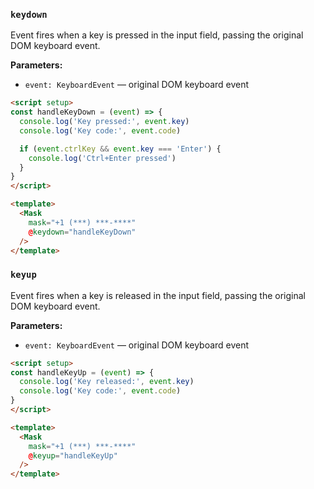 ### `keydown`

Event fires when a key is pressed in the input field, passing the original DOM keyboard event.

**Parameters:**
- `event: KeyboardEvent` — original DOM keyboard event

```html
<script setup>
const handleKeyDown = (event) => {
  console.log('Key pressed:', event.key)
  console.log('Key code:', event.code)

  if (event.ctrlKey && event.key === 'Enter') {
    console.log('Ctrl+Enter pressed')
  }
}
</script>

<template>
  <Mask
    mask="+1 (***) ***-****"
    @keydown="handleKeyDown"
  />
</template>
```

### `keyup`

Event fires when a key is released in the input field, passing the original DOM keyboard event.

**Parameters:**
- `event: KeyboardEvent` — original DOM keyboard event

```html
<script setup>
const handleKeyUp = (event) => {
  console.log('Key released:', event.key)
  console.log('Key code:', event.code)
}
</script>

<template>
  <Mask
    mask="+1 (***) ***-****"
    @keyup="handleKeyUp"
  />
</template>
```
